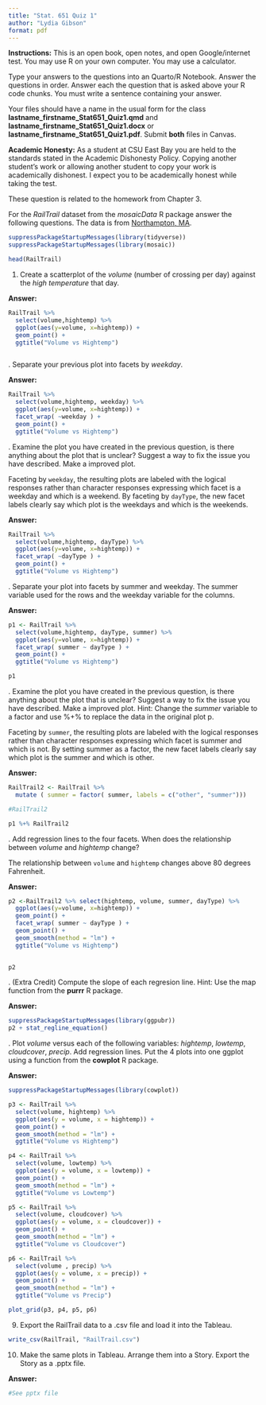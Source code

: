 ```yaml
---
title: "Stat. 651 Quiz 1"
author: "Lydia Gibson"
format: pdf
---
```


**Instructions:**   This is an open book, open notes, and open Google/internet test.  You may use R on your own computer.  You may use a calculator.

Type your answers to the questions into an Quarto/R Notebook.  Answer the questions in order.  Answer each the question that is asked above your R code chunks.  You must write a sentence containing your answer.  

Your files should have a name in the usual form for the class **lastname_firstname_Stat651_Quiz1.qmd** and **lastname_firstname_Stat651_Quiz1.docx** or **lastname_firstname_Stat651_Quiz1.pdf**.  Submit **both** files in Canvas. 

**Academic Honesty:** As a student at CSU East Bay you are held to the standards stated in the Academic Dishonesty Policy.  Copying another student’s work or allowing another student to copy your work is academically dishonest.  I expect you to be academically honest while taking the test.

These question is related to the homework from Chapter 3.

For the *RailTrail* dataset from the *mosaicData* R package answer the following questions. The data is from [Northampton, MA](http://northamptonma.gov/DocumentCenter/View/5244/Walk_Bike_Northampton_Existing3416?bidId=).

```r
suppressPackageStartupMessages(library(tidyverse))
suppressPackageStartupMessages(library(mosaic))
```


```r
head(RailTrail)
```


1. Create a scatterplot of the *volume* (number of crossing per day) against the *high temperature* that day.

**Answer:**

```r

RailTrail %>% 
  select(volume,hightemp) %>% 
  ggplot(aes(y=volume, x=hightemp)) +
  geom_point() +
  ggtitle("Volume vs Hightemp")



```


\newpage
2. Separate your previous plot into facets by *weekday*.

**Answer:**

```r

RailTrail %>% 
  select(volume,hightemp, weekday) %>% 
  ggplot(aes(y=volume, x=hightemp)) +
  facet_wrap( ~weekday ) +
  geom_point() +
  ggtitle("Volume vs Hightemp")


```


\newpage
3. Examine the plot you have created in the previous question, is there anything about the plot that is unclear?  Suggest a way to fix the issue you have described.  Make a improved plot. 

Faceting by `weekday`, the resulting plots are labeled with the logical responses rather than character responses expressing which facet is a weekday and which is a weekend. By faceting by `dayType`, the new facet labels clearly say which plot is the weekdays and which is the weekends.

**Answer:**

```r
RailTrail %>% 
  select(volume,hightemp, dayType) %>% 
  ggplot(aes(y=volume, x=hightemp)) +
  facet_wrap( ~dayType ) +
  geom_point() +
  ggtitle("Volume vs Hightemp")
```


\newpage
4. Separate your plot into facets by summer and weekday.  The summer variable used for the rows and the weekday variable for the columns.

**Answer:**

```r
p1 <- RailTrail %>% 
  select(volume,hightemp, dayType, summer) %>% 
  ggplot(aes(y=volume, x=hightemp)) +
  facet_wrap( summer ~ dayType ) +
  geom_point() +
  ggtitle("Volume vs Hightemp")

p1
```


\newpage
5. Examine the plot you have created in the previous question, is there anything about the plot that is unclear?  Suggest a way to fix the issue you have described.  Make a improved plot.  Hint: Change the *summer* variable to a factor and use %+% to replace the data in the original plot p.

Faceting by `summer`, the resulting plots are labeled with the logical responses rather than character responses expressing which facet is summer and which is not. By setting summer as a factor, the new facet labels clearly say which plot is the summer and which is other.

**Answer:**

```r
RailTrail2 <- RailTrail %>% 
  mutate ( summer = factor( summer, labels = c("other", "summer")))

#RailTrail2 

p1 %+% RailTrail2
```


\newpage
6. Add regression lines to the four facets.  When does the relationship between *volume* and *hightemp* change?

The relationship between `volume` and `hightemp` changes above 80 degrees Fahrenheit.

**Answer:**

```r
p2 <-RailTrail2 %>% select(hightemp, volume, summer, dayType) %>% 
  ggplot(aes(y=volume, x=hightemp)) +
  geom_point() +
  facet_wrap( summer ~ dayType ) +
  geom_point() +
  geom_smooth(method = "lm") +
  ggtitle("Volume vs Hightemp")
  

p2
```


\newpage
7. (Extra Credit) Compute the slope of each regresion line.  Hint: Use the map function from the **purrr** R package.

**Answer:**

```r
suppressPackageStartupMessages(library(ggpubr))
p2 + stat_regline_equation()
```


\newpage
8. Plot *volume* versus each of the following variables: *hightemp*, *lowtemp*, *cloudcover*, *precip*.  Add regression lines.   Put the 4 plots into one ggplot using a function from the **cowplot** R package.

**Answer:**

```r
suppressPackageStartupMessages(library(cowplot))

p3 <- RailTrail %>% 
  select(volume, hightemp) %>% 
  ggplot(aes(y = volume, x = hightemp)) +
  geom_point() +
  geom_smooth(method = "lm") +
  ggtitle("Volume vs Hightemp")

p4 <- RailTrail %>% 
  select(volume, lowtemp) %>% 
  ggplot(aes(y = volume, x = lowtemp)) +
  geom_point() +
  geom_smooth(method = "lm") +
  ggtitle("Volume vs Lowtemp")

p5 <- RailTrail %>% 
  select(volume, cloudcover) %>% 
  ggplot(aes(y = volume, x = cloudcover)) +
  geom_point() +
  geom_smooth(method = "lm") +
  ggtitle("Volume vs Cloudcover")

p6 <- RailTrail %>% 
  select(volume , precip) %>% 
  ggplot(aes(y = volume, x = precip)) +
  geom_point() +
  geom_smooth(method = "lm") +
  ggtitle("Volume vs Precip")

plot_grid(p3, p4, p5, p6)


```


9. Export the RailTrail data to a .csv file and load it into the Tableau.

```r
write_csv(RailTrail, "RailTrail.csv")
```

10. Make the same plots in Tableau.  Arrange them into a Story.  Export the Story as a .pptx file.

**Answer:**

```r
#See pptx file
```